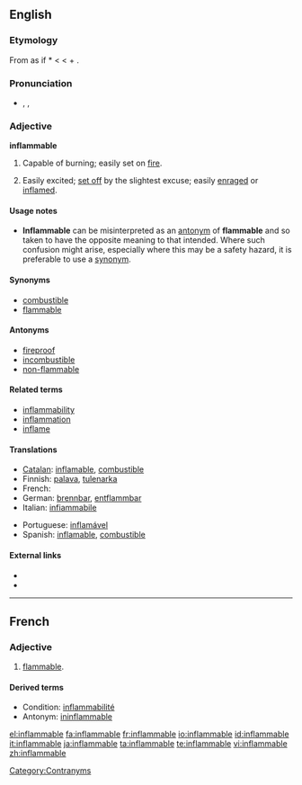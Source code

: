 ==English==

===Etymology===
From {{etyl|la}} as if *{{term|inflammabilis}} < {{term|inflammare||to set on fire}} < {{term|in||in, on}} + {{term|flamma||flame}}.

===Pronunciation===
* {{enPR|ĭnʹflăm-ə-bəl}}, {{IPA|/ɪnˈflæməbəl/}}, {{SAMPA|/In"fl{m@b@l/}}

===Adjective===
'''inflammable'''

# Capable of burning; easily set on [[fire]].
# {{figurative}} Easily excited; [[set off]] by the slightest excuse; easily [[enrage]]d or [[inflame]]d.

====Usage notes====
* '''Inflammable''' can be misinterpreted as an [[antonym]] of  '''flammable''' and so taken to have the opposite meaning to that intended. Where such confusion might arise, especially where this may be a safety hazard, it is preferable to use a [[synonym]].

====Synonyms====
* [[combustible]]
* [[flammable]]

====Antonyms====
* [[fireproof]]
* [[incombustible]]
* [[non-flammable]]

====Related terms====
* [[inflammability]]
* [[inflammation]]
* [[inflame]]

====Translations====
{{trans-top|capable of burning}}
* [[Catalan]]: [[inflamable]], [[combustible]]
* Finnish: [[palava]], [[tulenarka]]
* French: {{t|fr|inflammable}}
* German: [[brennbar]], [[entflammbar]]
* Italian: [[infiammabile]]
{{trans-mid}}
* Portuguese: [[inflamável]]
* Spanish: [[inflamable]], [[combustible]]
{{trans-bottom}}

====External links====
* {{R:Webster 1913}}
* {{R:Century 1911}}

[[Category:Contranyms]]

----

==French==

===Adjective===
{{fr-adj-mf}}

# [[flammable]].

====Derived terms====
* Condition: [[inflammabilité]]
* Antonym: [[ininflammable]]

[[el:inflammable]]
[[fa:inflammable]]
[[fr:inflammable]]
[[io:inflammable]]
[[id:inflammable]]
[[it:inflammable]]
[[ja:inflammable]]
[[ta:inflammable]]
[[te:inflammable]]
[[vi:inflammable]]
[[zh:inflammable]]